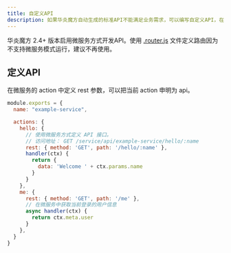 ```yaml
---
title: 自定义API
description: 如果华炎魔方自动生成的标准API不能满足业务需求，可以编写自定义API，在服务端处理业务数据。
---
```


华炎魔方 2.4+ 版本启用微服务方式开发API。使用 [.router.js](./router) 文件定义路由因为不支持微服务模式运行，建议不再使用。

## 定义API

在微服务的 action 中定义 rest 参数，可以把当前 action 申明为 api。

```js
module.exports = {
  name: "example-service",

  actions: {
    hello: {
      // 使用微服务方式定义 API 接口。
      // 访问地址： GET /service/api/example-service/hello/:name
      rest: { method: 'GET', path: '/hello/:name' },
      handler(ctx) {
        return {
          data: 'Welcome ' + ctx.params.name
        }
      }
    },
    me: {
      rest: { method: 'GET', path: '/me' },
      // 在微服务中获取当前登录的用户信息
      async handler(ctx) {
        return ctx.meta.user
      }
    },
  }
}
```